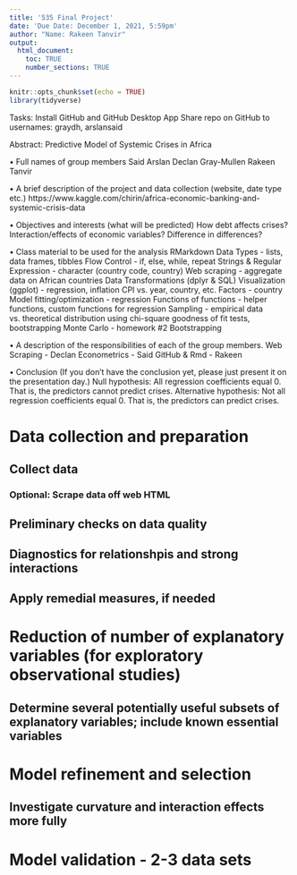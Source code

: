 ```yaml
---
title: '535 Final Project'
date: 'Due Date: December 1, 2021, 5:59pm'
author: "Name: Rakeen Tanvir"
output: 
  html_document:
    toc: TRUE
    number_sections: TRUE
---
```


```r
knitr::opts_chunk$set(echo = TRUE)
library(tidyverse)
```

Tasks:
Install GitHub and GitHub Desktop App
Share repo on GitHub to usernames: graydh, arslansaid

Abstract:
Predictive Model of Systemic Crises in Africa

• Full names of group members
Said Arslan
Declan Gray-Mullen
Rakeen Tanvir

• A brief description of the project and data collection (website, date type etc.)
https://www.kaggle.com/chirin/africa-economic-banking-and-systemic-crisis-data 

• Objectives and interests (what will be predicted)
How debt affects crises? 
Interaction/effects of economic variables?
Difference in differences?

• Class material to be used for the analysis
RMarkdown
Data Types - lists, data frames, tibbles 
Flow Control - if, else, while, repeat
Strings & Regular Expression - character (country code, country)
  Web scraping - aggregate data on African countries
Data Transformations (dplyr & SQL)
Visualization (ggplot) - regression, inflation CPI vs. year, country, etc. 
Factors - country
Model fitting/optimization - regression
Functions of functions - helper functions, custom functions for regression
Sampling - empirical data vs. theoretical distribution using chi-square goodness of fit tests, bootstrapping
Monte Carlo - homework #2 
Bootstrapping

• A description of the responsibilities of each of the group members.
Web Scraping - Declan
Econometrics - Said
GitHub & Rmd - Rakeen

• Conclusion (If you don’t have the conclusion yet, please just present it on the presentation day.)
Null hypothesis: All regression coefficients equal 0. That is, the predictors cannot predict crises.
Alternative hypothesis: Not all regression coefficients equal 0. That is, the predictors can predict crises.


# Data collection and preparation

## Collect data

### Optional: Scrape data off web HTML


## Preliminary checks on data quality

## Diagnostics for relationshpis and strong interactions

## Apply remedial measures, if needed


# Reduction of number of explanatory variables (for exploratory observational studies)

## Determine several potentially useful subsets of explanatory variables; include known essential variables


# Model refinement and selection

## Investigate curvature and interaction effects more fully

# Model validation - 2-3 data sets